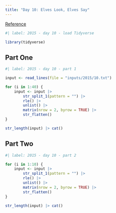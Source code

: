 ```yaml
---
title: "Day 10: Elves Look, Elves Say"
---
```


[Reference](https://adventofcode.com/2015/day/10)

```r
#| label: 2015 - day 10 - load Tidyverse

library(tidyverse)
```

## Part One

```r
#| label: 2015 - day 10 - part 1

input <- read_lines(file = "inputs/2015/10.txt")

for (i in 1:40) {
    input <- input |> 
        str_split_1(pattern = "") |> 
        rle() |> 
        unlist() |> 
        matrix(nrow = 2, byrow = TRUE) |> 
        str_flatten()
}

str_length(input) |> cat()
```

## Part Two

```r
#| label: 2015 - day 10 - part 2

for (i in 1:10) {
    input <- input |> 
        str_split_1(pattern = "") |> 
        rle() |> 
        unlist() |> 
        matrix(nrow = 2, byrow = TRUE) |> 
        str_flatten()
}

str_length(input) |> cat()
```

